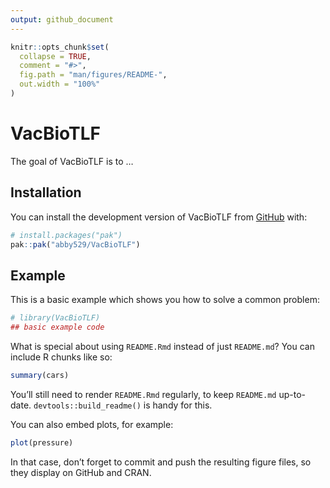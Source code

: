 ```yaml
---
output: github_document
---
```


<!-- README.md is generated from README.Rmd. Please edit that file -->

```r
knitr::opts_chunk$set(
  collapse = TRUE,
  comment = "#>",
  fig.path = "man/figures/README-",
  out.width = "100%"
)
```

# VacBioTLF

<!-- badges: start -->
<!-- badges: end -->

The goal of VacBioTLF is to ...

## Installation

You can install the development version of VacBioTLF from [GitHub](https://github.com/) with:

``` r
# install.packages("pak")
pak::pak("abby529/VacBioTLF")
```

## Example

This is a basic example which shows you how to solve a common problem:

```r
# library(VacBioTLF)
## basic example code
```

What is special about using `README.Rmd` instead of just `README.md`? You can include R chunks like so:

```r
summary(cars)
```

You'll still need to render `README.Rmd` regularly, to keep `README.md` up-to-date. `devtools::build_readme()` is handy for this.

You can also embed plots, for example:

```r
plot(pressure)
```

In that case, don't forget to commit and push the resulting figure files, so they display on GitHub and CRAN.
